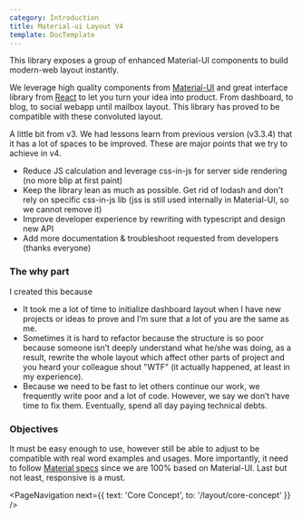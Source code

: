 ```yaml
---
category: Introduction
title: Material-ui Layout V4
template: DocTemplate
---
```


This library exposes a group of enhanced Material-UI components to build modern-web layout instantly.

We leverage high quality components from [Material-UI](https://material-ui.com) and great interface
library from [React](https://reactjs.org/) to let you turn your idea into product.
From dashboard, to blog, to social webapp until mailbox layout. This library has proved to be compatible
with these convoluted layout.

A little bit from v3.
We had lessons learn from previous version (v3.3.4) that it has a lot of spaces to be improved.
These are major points that we try to achieve in v4.

- Reduce JS calculation and leverage css-in-js for server side rendering (no more blip at first paint)
- Keep the library lean as much as possible. Get rid of lodash and don't rely on specific css-in-js lib (jss is still used internally in Material-UI, so we cannot remove it)
- Improve developer experience by rewriting with typescript and design new API
- Add more documentation & troubleshoot requested from developers (thanks everyone)

### The why part

I created this because

- It took me a lot of time to initialize dashboard layout when I have
  new projects or ideas to prove and I’m sure that a lot of you are the same as me.
- Sometimes it is hard to refactor because the structure is so poor
  because someone isn’t deeply understand what he/she was doing, as a
  result, rewrite the whole layout which affect other parts of project and you heard your colleague shout "WTF"
  (it actually happened, at least in my experience).
- Because we need to be fast to let others continue our work, we
  frequently write poor and a lot of code. However, we say we don’t
  have time to fix them. Eventually, spend all day paying technical
  debts.

### Objectives

It must be easy enough to use, however still be able to adjust to be compatible
with real word examples and usages. More importantly, it need to follow [Material specs](https://material.io/design/components/navigation-drawer.html#)
since we are 100% based on Material-UI. Last but not least, responsive is a must.

<PageNavigation next={{ text: 'Core Concept', to: '/layout/core-concept' }} />